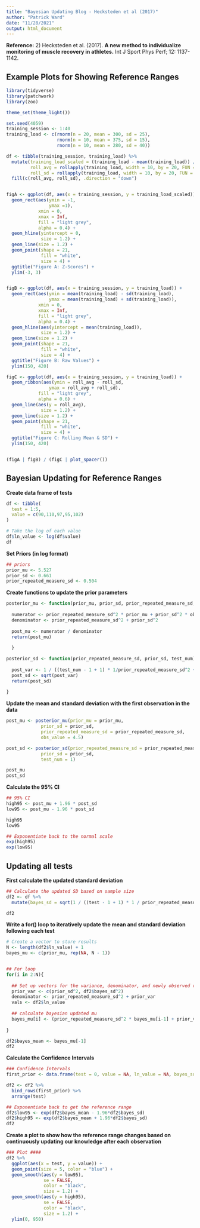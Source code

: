 ```yaml
---
title: "Bayesian Updating Blog - Hecksteden et al (2017)"
author: "Patrick Ward"
date: "11/28/2021"
output: html_document
---
```


**Reference:** 2)	Hecksteden et al. (2017). **A new method to individualize monitoring of muscle recovery in athletes.** Int J Sport Phys Perf; 12: 1137-1142.


## Example Plots for Showing Reference Ranges


```r
library(tidyverse)
library(patchwork)
library(zoo)

theme_set(theme_light())

set.seed(4059)
training_session <- 1:40
training_load <- c(rnorm(n = 20, mean = 300, sd = 25), 
                   rnorm(n = 10, mean = 375, sd = 15),
                   rnorm(n = 10, mean = 280, sd = 40))

df <- tibble(training_session, training_load) %>%
  mutate(training_load_scaled = (training_load - mean(training_load)) / sd(training_load),
         roll_avg = rollapply(training_load, width = 10, by = 20, FUN = "mean", fill = NA, align = "right"),
         roll_sd = rollapply(training_load, width = 10, by = 20, FUN = "sd", fill = NA, align = "right")) %>%
  fill(c(roll_avg, roll_sd), .direction = "down")


figA <- ggplot(df, aes(x = training_session, y = training_load_scaled)) +
  geom_rect(aes(ymin = -1,
                ymax =1),
            xmin = 0,
            xmax = Inf,
            fill = "light grey",
            alpha = 0.4) +
  geom_hline(yintercept = 0,
             size = 1.2) +
  geom_line(size = 1.2) +
  geom_point(shape = 21,
             fill = "white",
             size = 4) +
  ggtitle("Figure A: Z-Scores") +
  ylim(-3, 3)


figB <- ggplot(df, aes(x = training_session, y = training_load)) +
  geom_rect(aes(ymin = mean(training_load) - sd(training_load),
                ymax = mean(training_load) + sd(training_load)),
            xmin = 0,
            xmax = Inf,
            fill = "light grey",
            alpha = 0.4) +
  geom_hline(aes(yintercept = mean(training_load)),
             size = 1.2) +
  geom_line(size = 1.2) +
  geom_point(shape = 21,
             fill = "white",
             size = 4) +
  ggtitle("Figure B: Raw Values") +
  ylim(150, 420)

figC <- ggplot(df, aes(x = training_session, y = training_load)) +
  geom_ribbon(aes(ymin = roll_avg - roll_sd,
                ymax = roll_avg + roll_sd),
            fill = "light grey",
            alpha = 0.6) +
  geom_line(aes(y = roll_avg),
             size = 1.2) +
  geom_line(size = 1.2) +
  geom_point(shape = 21,
             fill = "white",
             size = 4) +
  ggtitle("Figure C: Rolling Mean & SD") +
  ylim(150, 420)


(figA | figB) / (figC | plot_spacer())

```


## Bayesian Updating for Reference Ranges

**Create data frame of tests**

```r
df <- tibble(
  test = 1:5,
  value = c(90,110,97,95,102)
)

# Take the log of each value
df$ln_value <- log(df$value)
df

```


**Set Priors (in log format)**

```r
## priors
prior_mu <- 5.527
prior_sd <- 0.661
prior_repeated_measure_sd <- 0.504
```


**Create functions to update the prior parameters**

```r
posterior_mu <- function(prior_mu, prior_sd, prior_repeated_measure_sd, obs_value){
  
  numerator <- prior_repeated_measure_sd^2 * prior_mu + prior_sd^2 * obs_value
  denominator <- prior_repeated_measure_sd^2 + prior_sd^2
  
  post_mu <- numerator / denominator
  return(post_mu)
  
  }

posterior_sd <- function(prior_repeated_measure_sd, prior_sd, test_num){
  
  post_var <- 1 / ((test_num - 1 + 1) * 1/prior_repeated_measure_sd^2 + 1/prior_sd^2) 
  post_sd <- sqrt(post_var)
  return(post_sd)
  
}

```

**Update the mean and standard deviation with the first observation in the data**

```r
post_mu <- posterior_mu(prior_mu = prior_mu,
             prior_sd = prior_sd,
             prior_repeated_measure_sd = prior_repeated_measure_sd,
             obs_value = 4.5)

post_sd <- posterior_sd(prior_repeated_measure_sd = prior_repeated_measure_sd,
             prior_sd = prior_sd,
             test_num = 1)

post_mu
post_sd

```

**Calculate the 95% CI**

```r
## 95% CI
high95 <- post_mu + 1.96 * post_sd
low95 <- post_mu - 1.96 * post_sd

high95
low95

## Exponentiate back to the normal scale
exp(high95)
exp(low95)
```


## Updating all tests

**First calculate the updated standard deviation**

```r
## Calculate the updated SD based on sample size
df2 <- df %>%
  mutate(bayes_sd = sqrt(1 / ((test - 1 + 1) * 1 / prior_repeated_measure_sd^2 + 1 / prior_sd^2))) 

df2
```


**Write a for() loop to iteratively update the mean and standard deviation following each test**

```r
# Create a vector to store results
N <- length(df2$ln_value) + 1
bayes_mu <- c(prior_mu, rep(NA, N - 1))


## For loop
for(i in 2:N){
  
  ## Set up vectors for the variance, denominator, and newly observed values
  prior_var <- c(prior_sd^2, df2$bayes_sd^2)
  denominator <- prior_repeated_measure_sd^2 + prior_var
  vals <- df2$ln_value
  
  ## calculate bayesian updated mu
  bayes_mu[i] <- (prior_repeated_measure_sd^2 * bayes_mu[i-1] + prior_var[i-1] * vals[i-1]) / denominator[i-1]
    
}

df2$bayes_mean <- bayes_mu[-1]
df2

```


**Calculate the Confidence Intervals**

```r
### Confidence Intervals
first_prior <- data.frame(test = 0, value = NA, ln_value = NA, bayes_sd = prior_sd, bayes_mean = prior_mu)

df2 <- df2 %>%
  bind_rows(first_prior) %>%
  arrange(test)

## Exponentiate back to get the reference range
df2$low95 <- exp(df2$bayes_mean - 1.96*df2$bayes_sd)
df2$high95 <- exp(df2$bayes_mean + 1.96*df2$bayes_sd)
df2


```


**Create a plot to show how the reference range changes based on continuously updating our knowledge after each observation**

```r
### Plot ####
df2 %>%
  ggplot(aes(x = test, y = value)) +
  geom_point(size = 5, color = "blue") +
  geom_smooth(aes(y = low95),
              se = FALSE,
              color = "black",
              size = 1.2) +
  geom_smooth(aes(y = high95),
              se = FALSE,
              color = "black",
              size = 1.2) +
  ylim(0, 950)

```

